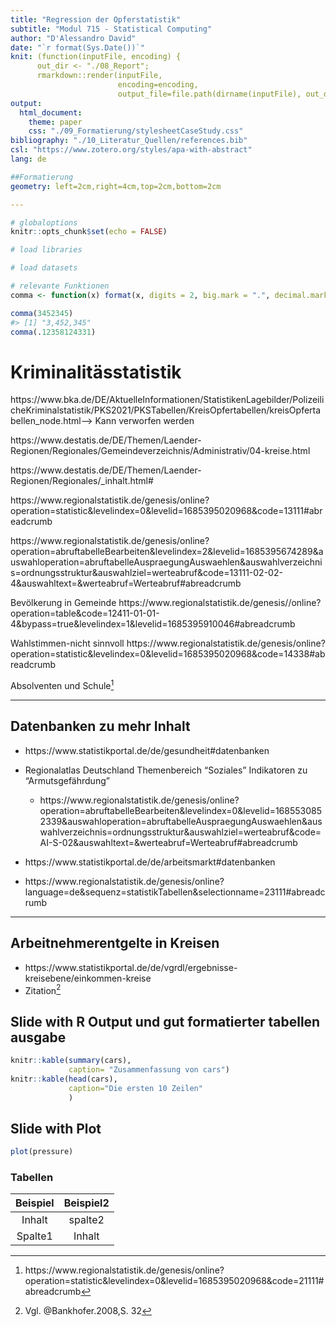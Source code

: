 ```yaml
---
title: "Regression der Opferstatistik"
subtitle: "Modul 715 - Statistical Computing"
author: "D'Alessandro David"
date: "`r format(Sys.Date())`"
knit: (function(inputFile, encoding) {
      out_dir <- "./08_Report";
      rmarkdown::render(inputFile,
                        encoding=encoding, 
                        output_file=file.path(dirname(inputFile), out_dir, '.M715_Hausarbeit_DAlessandro_David.html')) })
output:  
  html_document: 
    theme: paper
    css: "./09_Formatierung/stylesheetCaseStudy.css"
bibliography: "./10_Literatur_Quellen/references.bib"
csl: "https://www.zotero.org/styles/apa-with-abstract"
lang: de

##Formatierung
geometry: left=2cm,right=4cm,top=2cm,bottom=2cm

---
```


```r
# globaloptions
knitr::opts_chunk$set(echo = FALSE)

# load libraries

# load datasets

# relevante Funktionen
comma <- function(x) format(x, digits = 2, big.mark = ".", decimal.mark=",")

comma(3452345)
#> [1] "3,452,345"
comma(.12358124331)
```

# Kriminalitässtatistik
https://www.bka.de/DE/AktuelleInformationen/StatistikenLagebilder/PolizeilicheKriminalstatistik/PKS2021/PKSTabellen/KreisOpfertabellen/kreisOpfertabellen_node.html--> Kann verworfen werden

https://www.destatis.de/DE/Themen/Laender-Regionen/Regionales/Gemeindeverzeichnis/Administrativ/04-kreise.html

https://www.destatis.de/DE/Themen/Laender-Regionen/Regionales/_inhalt.html# 

https://www.regionalstatistik.de/genesis/online?operation=statistic&levelindex=0&levelid=1685395020968&code=13111#abreadcrumb 

https://www.regionalstatistik.de/genesis/online?operation=abruftabelleBearbeiten&levelindex=2&levelid=1685395674289&auswahloperation=abruftabelleAuspraegungAuswaehlen&auswahlverzeichnis=ordnungsstruktur&auswahlziel=werteabruf&code=13111-02-02-4&auswahltext=&werteabruf=Werteabruf#abreadcrumb 

Bevölkerung in Gemeinde https://www.regionalstatistik.de/genesis//online?operation=table&code=12411-01-01-4&bypass=true&levelindex=1&levelid=1685395910046#abreadcrumb

Wahlstimmen-nicht sinnvoll https://www.regionalstatistik.de/genesis/online?operation=statistic&levelindex=0&levelid=1685395020968&code=14338#abreadcrumb

Absolventen und Schule^[https://www.regionalstatistik.de/genesis/online?operation=statistic&levelindex=0&levelid=1685395020968&code=21111#abreadcrumb]

***

## Datenbanken zu mehr Inhalt 
- https://www.statistikportal.de/de/gesundheit#datenbanken

- Regionalatlas Deutschland Themenbereich "Soziales" Indikatoren zu "Armutsgefährdung"
  - https://www.regionalstatistik.de/genesis/online?operation=abruftabelleBearbeiten&levelindex=0&levelid=1685530852339&auswahloperation=abruftabelleAuspraegungAuswaehlen&auswahlverzeichnis=ordnungsstruktur&auswahlziel=werteabruf&code=AI-S-02&auswahltext=&werteabruf=Werteabruf#abreadcrumb

- https://www.statistikportal.de/de/arbeitsmarkt#datenbanken

- https://www.regionalstatistik.de/genesis/online?language=de&sequenz=statistikTabellen&selectionname=23111#abreadcrumb

\newpage

***
## Arbeitnehmerentgelte in Kreisen
- https://www.statistikportal.de/de/vgrdl/ergebnisse-kreisebene/einkommen-kreise
- Zitation^[Vgl. @Bankhofer.2008,S. 32]


## Slide with R Output und gut formatierter tabellen ausgabe

```r
knitr::kable(summary(cars),
             caption= "Zusammenfassung von cars")
knitr::kable(head(cars),
             caption="Die ersten 10 Zeilen"
             )

```

## Slide with Plot

```r
plot(pressure)
```


### Tabellen
Beispiel | Beispiel2
:---------:|:---------:
Inhalt | spalte2
Spalte1| Inhalt
